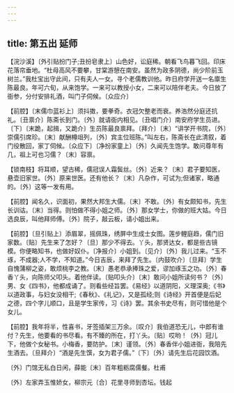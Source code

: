 ```yaml
---
---
---
```

title: 第五出 延师
---

【浣沙溪】〔外引贴扮门子;丑扮皂隶上〕山色好，讼庭稀。朝看飞鸟暮飞回。印床花落帘垂地。“杜母高风不要攀，甘棠游憩在南安。虽然为政多阴德，尚少阶前玉树兰。”我杜宝出守此间，只有夫人一女。寻个老儒教训他。昨日府学开送一名廪生陈最良。年可六旬，从来饱学。一来可以教授小女，二来可以陪伴老夫。今日放了衙参，分付安排礼酒，叫门子伺候。〔众应介〕

【前腔】〔末儒巾蓝衫上〕须抖擞，要拳奇。衣冠欠整老而衰。养浩然分庭还抗礼。〔丑禀介〕陈斋长到门。〔外〕就请衙内相见。〔丑唱门介〕南安府学生员进。〔下〕〔末跪，起揖，又跪介〕生员陈最良禀拜。〔拜介〕〔末〕“讲学开书院，〔外〕崇儒引席珍。〔末〕献酬樽俎列，〔外〕宾主位班陈。”叫左右，陈斋长在此清叙，着门役散回，家丁伺候。〔众应下〕〔净扮家童上〕〔外〕久闻先生饱学。敢问尊年有几，祖上可也习儒？〔末〕容禀。

【锁南枝】将耳顺，望古稀，儒冠误人霜鬓丝。〔外〕近来？〔末〕君子要知医，悬壶旧家世。〔外〕原来世医。还有他长？〔末〕凡杂作，可试为;但诸家，略通的。〔外〕这等一发有用。

【前腔】闻名久，识面初，果然大邦生大儒。〔末〕不敢。〔外〕有女颇知书，先生长训诂。〔末〕当得。则怕做不得小姐之师。〔外〕那女学士，你做的班大姑。今日选良辰，叫他拜师傅。〔外〕院子，敲云板，请小姐出来。

【前腔】〔旦引贴上〕添眉翠，摇佩珠，绣屏中生成士女图。莲步鲤庭趋，儒门旧家数。〔贴〕先生来了怎好？〔旦〕那少不得去。丫头，那贤达女，都是些古镜模。你便略知书，也做好奴仆。〔净报介〕小姐到。〔见介〕〔外〕我儿过来。“玉不琢，不成器;人不学，不知道。”今日吉辰，来拜了先生。〔内鼓吹介〕〔旦拜〕学生自愧蒲柳之姿，敢烦桃李之教。〔末〕愚老恭承捧珠之爱，谬加琢玉之功。〔外〕春香丫头，向陈师父叩头。着他伴读。〔贴叩头介〕〔末〕敢问小姐所读何书？〔外〕男、女《四书》，他都成诵了。则看些经旨罢。《易经》以道阴阳，义理深奥;《书》以道政事，与妇女没相干;《春秋》、《礼记》，又是孤经;则《诗经》开首便是后妃之德，四个字儿顺口，且是学生家传，习《诗》罢。其余书史尽有，则可惜他是个女儿。

【前腔】我年将半，性喜书，牙签插架三万余。〔叹介〕我伯道恐无儿，中郎有谁付？先生，他要看的书尽看。有不臻的所在，打丫头。〔贴〕哎哟！〔外〕冠儿下，他做个女秘书。小梅香，要防护。〔末〕谨领。〔外〕春香伴小姐进衙，我陪先生酒去。〔旦拜介〕“酒是先生馔，女为君子儒。”〔下〕〔外〕请先生后花园饮酒。

〔外〕门馆无私白日闲，薛能〔末〕百年粗粝腐儒餐。杜甫

〔外〕左家弄玉惟娇女，柳宗元〔合〕花里寻师到杏坛。钱起

